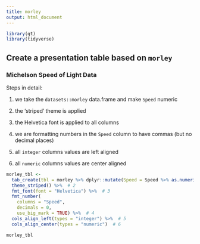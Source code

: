 ```yaml
---
title: morley
output: html_document
---
```


```r
library(gt)
library(tidyverse)
```


## Create a presentation table based on `morley`

### Michelson Speed of Light Data

Steps in detail:

 1. we take the `datasets::morley` data.frame and make `Speed` numeric
 
 2. the 'striped' theme is applied
 
 3. the Helvetica font is applied to all columns
 
 4. we are formatting numbers in the `Speed` column to have commas (but no decimal places)
 
 5. all `integer` columns values are left aligned
 
 6. all `numeric` columns values are center aligned

```r
morley_tbl <-
  tab_create(tbl = morley %>% dplyr::mutate(Speed = Speed %>% as.numeric())) %>%  # 1
  theme_striped() %>%  # 2
  fmt_font(font = "Helvetica") %>%  # 3
  fmt_number(
    columns = "Speed",
    decimals = 0,
    use_big_mark = TRUE) %>%  # 4
  cols_align_left(types = "integer") %>%  # 5
  cols_align_center(types = "numeric")  # 6
```

```r
morley_tbl
```
